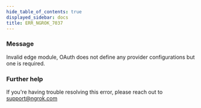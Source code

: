 ```yaml
---
hide_table_of_contents: true
displayed_sidebar: docs
title: ERR_NGROK_7037
---
```


### Message

Invalid edge module, OAuth does not define any provider configurations but one is required.

<ErrorDetails />

### Further help

If you're having trouble resolving this error, please reach out to [support@ngrok.com](mailto:support@ngrok.com?subject=Help%20with%20ERR_NGROK_7037)
